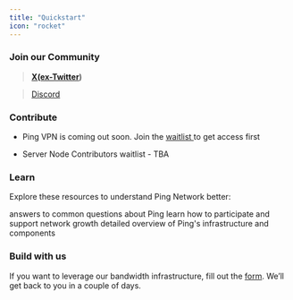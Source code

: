 ```yaml
---
title: "Quickstart"
icon: "rocket"
---
```


### **Join our Community**

> **[X(ex-Twitter](https://twitter.com/pingnetwork_io))**

> [Discord](https://discord.gg/pingnetwork)

### Contribute

* Ping VPN is coming out soon. Join the [waitlist ](https://pingnetwork.io)to get access first

* Server Node Contributors waitlist - TBA

### Learn&#x20;

Explore these resources to understand Ping Network better:

<CardGroup cols={3}>
  <Card title="FAQ" icon="paintbrush" href="/Help-Center/FAQ">
    answers to common questions about Ping
  </Card>

  <Card title="Contributing Guide" icon="square-code" href="/Overview/HowtoContribute">
    learn how to participate and support network growth
  </Card>

  <Card title="Technical Architecture" icon="chart-mixed" href="/Overview/Architecture">
    detailed overview of Ping's infrastructure and components
  </Card>
</CardGroup>

### Build with us

If you want to leverage our bandwidth infrastructure, fill out the [form](https://forms.gle/NKD35i9kF5rDHUf6A). We’ll get back to you in a couple of days.

##